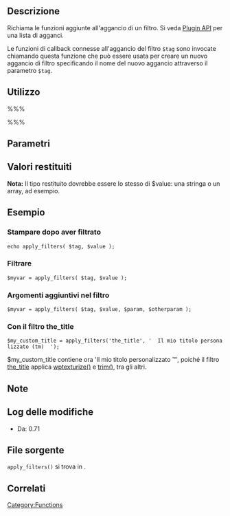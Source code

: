 {{Languages|
{{en|Function_Reference/apply_filters}}
{{it|Riferimento funzioni/apply_filters}}
}}

== Descrizione ==

Richiama le funzioni aggiunte all'aggancio di un filtro. Si veda [[Plugin API]] per una lista di agganci.

Le funzioni di callback connesse all'aggancio del filtro <tt>$tag</tt> sono invocate chiamando questa funzione che può essere usata per creare un nuovo aggancio di filtro specificando il nome del nuovo aggancio attraverso il parametro <tt>$tag</tt>.

== Utilizzo ==

%%% <?php apply_filters( $tag, $value, $var ... ); ?> %%%

== Parametri ==

{{it:Parameter|$tag|string|Il nome dell'aggancio del filtro.}}
{{it:Parameter|$value|mixed|Il valore che i filtri agganciati a <tt>$tag</tt> possono modificare.}}
{{it:Parameter|$var|mixed|Una o più variabili aggiuntive passate alle funzioni del filtro. Questo parametro è disponibile dalla [[Version 1.5.1|versione 1.5.1]].|opzionale}}

== Valori restituiti ==
{{it:Return||mixed|Il risultato di <tt>$value</tt> dopo che tutte le funzioni agganciate sono state applicate.}}

'''Nota:''' Il tipo restituito dovrebbe essere lo stesso di $value: una stringa o un array, ad esempio.

== Esempio ==

=== Stampare dopo aver filtrato ===
 
 echo apply_filters( $tag, $value );

=== Filtrare ===

 $myvar = apply_filters( $tag, $value );

=== Argomenti aggiuntivi nel filtro ===

 $myvar = apply_filters( $tag, $value, $param, $otherparam );

=== Con il filtro the_title ===

 $my_custom_title = apply_filters('the_title', '  Il mio titolo personalizzato (tm)  ');

$my_custom_title contiene ora 'Il mio titolo personalizzato ™', poiché il filtro [[it:API_dei_Plugin/Riferimento_filtri/the_title|the_title]] applica [[it:Riferimento funzioni/wptexturize|wptexturize()]] e [http://www.php.net/manual/it/function.trim.php trim()], tra gli altri.

== Note ==

== Log delle modifiche ==

* Da: 0.71

== File sorgente ==

<tt>apply_filters()</tt> si trova in {{Trac|wp-includes/plugin.php}}.

== Correlati ==

{{Filter Tags}}

{{it:Tag Footer}}

[[Category:Functions]]